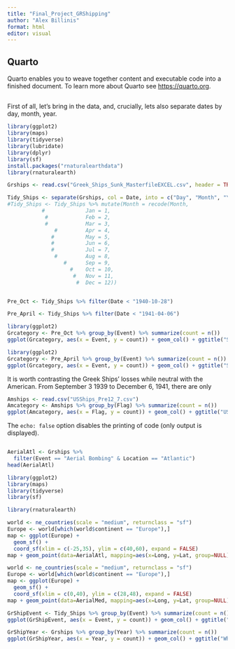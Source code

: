 ```yaml
---
title: "Final_Project_GRShipping"
author: "Alex Billinis"
format: html
editor: visual
---
```


## Quarto

Quarto enables you to weave together content and executable code into a finished document. To learn more about Quarto see <https://quarto.org>.

## 

First of all, let's bring in the data, and, crucially, lets also separate dates by day, month, year.

```r
library(ggplot2)
library(maps)
library(tidyverse)
library(lubridate)
library(dplyr)
library(sf)
install.packages("rnaturalearthdata")
library(rnaturalearth)
```


```r
Grships <- read.csv("Greek_Ships_Sunk_MasterfileEXCEL.csv", header = TRUE)
```


```r
Tidy_Ships <- separate(Grships, col = Date, into = c("Day", "Month", "Year"), sep = "/", remove = FALSE)
#Tidy_Ships <- Tidy_Ships %>% mutate(Month = recode(Month,
           #             Jan = 1,
            #            Feb = 2,
            #            Mar = 3,
               #         Apr = 4,
              #          May = 5,
              #          Jun = 6,
              #          Jul = 7,
               #         Aug = 8,
                  #      Sep = 9,
                    #    Oct = 10,
                     #   Nov = 11,
                      #  Dec = 12))

```


```r

```

```r
Pre_Oct <- Tidy_Ships %>% filter(Date < "1940-10-28")

```

```r
Pre_April <- Tidy_Ships %>% filter(Date < "1941-04-06")

```

```r
library(ggplot2)
Grcategory <- Pre_Oct %>% group_by(Event) %>% summarize(count = n())
ggplot(Grcategory, aes(x = Event, y = count)) + geom_col() + ggtitle("Ships Sunk Pre Oct 28, 1940")


```
```r
library(ggplot2)
Grcategory <- Pre_April %>% group_by(Event) %>% summarize(count = n())
ggplot(Grcategory, aes(x = Event, y = count)) + geom_col() + ggtitle("Ships Sunk Pre April 6, 1941")
```

It is worth contrasting the Greek Ships' losses while neutral with the American. From September 3 1939 to December 6, 1941, there are only

```r
Amships <- read.csv("USShips_Pre12_7.csv")
Amcategory <- Amships %>% group_by(Flag) %>% summarize(count = n()) 
ggplot(Amcategory, aes(x = Flag, y = count)) + geom_col() + ggtitle("US Controlled Ships Sunk, Pre December 7, 1941")

```

The `echo: false` option disables the printing of code (only output is displayed).

```         
```

```r

AerialAtl <- Grships %>% 
  filter(Event == "Aerial Bombing" & Location == "Atlantic")
head(AerialAtl)
```

```r
library(ggplot2)
library(maps)
library(tidyverse)
library(sf)
```


```r
library(rnaturalearth)

```


```r
world <- ne_countries(scale = "medium", returnclass = "sf")
Europe <- world[which(world$continent == "Europe"),]
map <- ggplot(Europe) +
  geom_sf() +
  coord_sf(xlim = c(-25,35), ylim = c(40,60), expand = FALSE)
map + geom_point(data=AerialAtl, mapping=aes(x=Long, y=Lat, group=NULL), color='red') + ggtitle("Aerial Bombardment: Atlantic")
```


```r
world <- ne_countries(scale = "medium", returnclass = "sf")
Europe <- world[which(world$continent == "Europe"),]
map <- ggplot(Europe) +
  geom_sf() +
  coord_sf(xlim = c(0,40), ylim = c(28,48), expand = FALSE)
map + geom_point(data=AerialMed, mapping=aes(x=Long, y=Lat, group=NULL), color='blue') + ggtitle("Aerial Bombardment: Mediterranean")
```



```r
GrShipEvent <- Tidy_Ships %>% group_by(Event) %>% summarize(count = n())
ggplot(GrShipEvent, aes(x = Event, y = count)) + geom_col() + ggtitle("How the Greek Ships were Sunk")
```

```r
GrShipYear <- Grships %>% group_by(Year) %>% summarize(count = n()) 
ggplot(GrShipYear, aes(x = Year, y = count)) + geom_col() + ggtitle("When the Greek Ships were Sunk")
```

